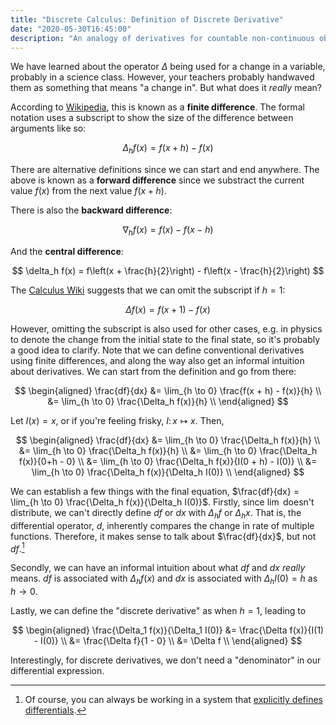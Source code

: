```yaml
---
title: "Discrete Calculus: Definition of Discrete Derivative"
date: "2020-05-30T16:45:00"
description: "An analogy of derivatives for countable non-continuous objects."
---
```


We have learned about the operator $\Delta$ being used for a change in a variable, probably in a science class. However, your teachers probably handwaved them as something that means "a change in". But what does it _really_ mean?

According to [Wikipedia](https://en.wikipedia.org/wiki/Finite_difference), this is known as a **finite difference**. The formal notation uses a subscript to show the size of the difference between arguments like so:

$$
\Delta_h f(x) = f(x+h) - f(x)
$$

There are alternative definitions since we can start and end anywhere. The above is known as a **forward difference** since we substract the current value $f(x)$ from the next value $f(x+h)$.

There is also the **backward difference**:

$$
\nabla_h f(x) = f(x) - f(x - h)
$$

And the **central difference**:

$$
\delta_h f(x) = f\left(x + \frac{h}{2}\right) - f\left(x - \frac{h}{2}\right)
$$

The [Calculus Wiki](https://calculus.subwiki.org/wiki/Discrete_derivative) suggests that we can omit the subscript if $h = 1$:

$$
\Delta f(x) = f(x + 1) - f(x)
$$

However, omitting the subscript is also used for other cases, e.g. in physics to denote the change from the initial state to the final state, so it's probably a good idea to clarify. Note that we can define conventional derivatives using finite differences, and along the way also get an informal intuition about derivatives. We can start from the definition and go from there:

$$
\begin{aligned}
\frac{df}{dx}
	&= \lim_{h \to 0} \frac{f(x + h) - f(x)}{h} \\
	&= \lim_{h \to 0} \frac{\Delta_h f(x)}{h} \\
\end{aligned}
$$

Let $I(x)=x$, or if you're feeling frisky, $I \colon x \mapsto x$. Then,

$$
\begin{aligned}
\frac{df}{dx}
	&= \lim_{h \to 0} \frac{\Delta_h f(x)}{h} \\
	&= \lim_{h \to 0} \frac{\Delta_h f(x)}{h} \\
	&= \lim_{h \to 0} \frac{\Delta_h f(x)}{0+h - 0} \\
	&= \lim_{h \to 0} \frac{\Delta_h f(x)}{I(0 + h) - I(0)} \\
	&= \lim_{h \to 0} \frac{\Delta_h f(x)}{\Delta_h I(0)} \\
\end{aligned}
$$

We can establish a few things with the final equation, $\frac{df}{dx} = \lim_{h \to 0} \frac{\Delta_h f(x)}{\Delta_h I(0)}$. Firstly, since $\lim$ doesn't distribute, we can't directly define $df$ or $dx$ with $\Delta_h f$ or $\Delta_h x$. That is, the differential operator, $d$, inherently compares the change in rate of multiple functions. Therefore, it makes sense to talk about $\frac{df}{dx}$, but not $df$.[^1]

[^1]: Of course, you can always be working in a system that [explicitly defines differentials](https://en.wikipedia.org/wiki/Differential_of_a_function#Definition).

Secondly, we can have an informal intuition about what $df$ and $dx$ _really_ means. $df$ is associated with $\Delta_h f(x)$ and $dx$ is associated with $\Delta_h I(0) = h$ as $h \to 0$.

Lastly, we can define the "discrete derivative" as when $h=1$, leading to

$$
\begin{aligned}
\frac{\Delta_1 f(x)}{\Delta_1 I(0)}
	&= \frac{\Delta f(x)}{I(1) - I(0)} \\
	&= \frac{\Delta f}{1 - 0} \\
	&= \Delta f \\
\end{aligned}
$$

Interestingly, for discrete derivatives, we don't need a "denominator" in our differential expression.
